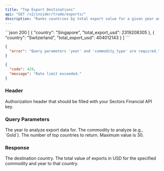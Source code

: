```yaml
---
title: "Top Export Destinations"
api: "GET /v2/insider/trade/exports/"
description: "Ranks countries by total export value for a given year and commodity, showing the top destinations for exports."
---
```


<ResponseExample>
```json 200
[
    {
        "country": "Singapore",
        "total_export_usd": 2319208305
    },
    {
        "country": "Switzerland",
        "total_export_usd": 404012143
    }
]
```

```json 400
{
  "error": "Query parameters 'year' and 'commodity_type' are required."
}
```

```json 429
{
  "code": 429,
  "message": "Rate limit exceeded."
}
```

</ResponseExample>

### Header

<ParamField header="Authorization" type="string" required>
  Authorization header that should be filled with your Sectors Financial API
  key.
</ParamField>

### Query Parameters

<ParamField query="year" type="integer" required>
  The year to analyze export data for.
</ParamField>
<ParamField query="commodity_type" type="string" required>
  The commodity to analyze (e.g., `Gold`).
</ParamField>
<ParamField query="limit" type="integer" default="20">
  The number of top countries to return. Maximum value is 30.
</ParamField>

### Response

<ResponseField name="[]" type="ExportDestination">
  <Expandable title="Export Destination properties">
    <ResponseField name="country" type="string">
      The destination country.
    </ResponseField>
    <ResponseField name="total_export_usd" type="number">
      The total value of exports in USD for the specified commodity and year to
      that country.
    </ResponseField>
  </Expandable>
</ResponseField>
